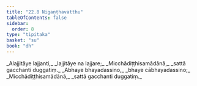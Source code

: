 ```yaml
---
title: "22.8 Nigaṇṭhavatthu"
tableOfContents: false
sidebar:
  order: 8
type: "tipitaka"
basket: "su"
book: "dh"
---
```



<DynamicBreadcrumb />

<Division number="316" book="dh" bookNo="18" page="58">

<Paragraph number="340" type="verses" book="dh">
_Alajjitāye lajjanti,_  
_lajjitāye na lajjare;_  
_Micchādiṭṭhisamādānā,_  
_sattā gacchanti duggatiṃ._  

</Paragraph>

</Division>
<Division number="317" book="dh" bookNo="18" page="58">

<Paragraph number="341" type="verses" book="dh">
_Abhaye bhayadassino,_  
_bhaye cābhayadassino;_  
_Micchādiṭṭhisamādānā,_  
_sattā gacchanti duggatiṃ._
</Paragraph>
</Division>
